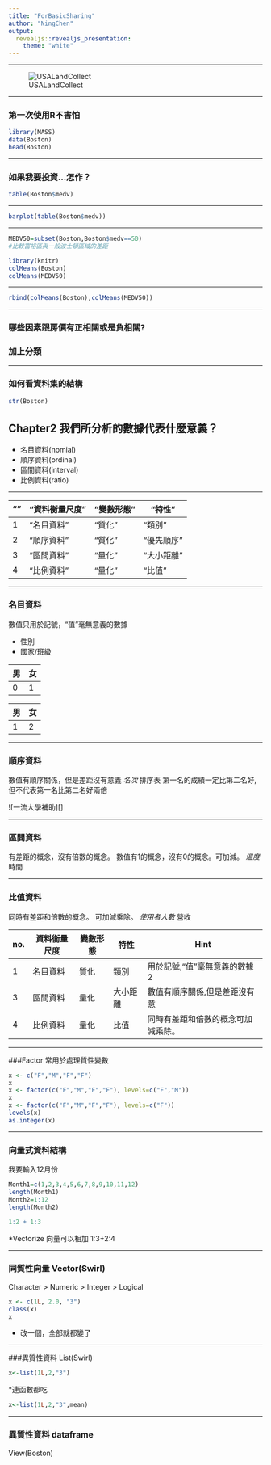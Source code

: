 ```yaml
---
title: "ForBasicSharing"
author: "NingChen"
output:
  revealjs::revealjs_presentation:
    theme: "white"
---
```


---

![USALandCollect](Boston.png)


---

### 第一次使用R不害怕

```r
library(MASS)
data(Boston)
head(Boston)

```

---

### 如果我要投資...怎作？

```r
table(Boston$medv)
```

---

```r
barplot(table(Boston$medv))
```

---

```r
MEDV50=subset(Boston,Boston$medv==50)
#比較富裕區與一般波士頓區域的差距

library(knitr)
colMeans(Boston)
colMeans(MEDV50)
```

---

```r
rbind(colMeans(Boston),colMeans(MEDV50))
```

---

### 哪些因素跟房價有正相關或是負相關?
### 加上分類

---

### 如何看資料集的結構
```r
str(Boston)
```


## Chapter2 我們所分析的數據代表什麼意義？
- 名目資料(nomial)
- 順序資料(ordinal)
- 區間資料(interval)
- 比例資料(ratio)

---

 ""|"資料衡量尺度" |"變數形態"|"特性"
 - |- |- |-
 1|"名目資料"|"質化"|"類別"
 2|"順序資料"|"質化"|"優先順序"
 3|"區間資料"|"量化"|"大小距離"
 4|"比例資料"|"量化"|"比值"

---

### 名目資料
數值只用於記號，"值"毫無意義的數據

* 性別
* 國家/班級



男  | 女
------------- | -------------
0  | 1

男  | 女
------------- | -------------
1  | 2

---

### 順序資料
數值有順序關係，但是差距沒有意義
*名次
*排序表
第一名的成績一定比第二名好,
但不代表第一名比第二名好兩倍

![一流大學補助][]

---

### 區間資料
有差距的概念，沒有倍數的概念。
數值有1的概念，沒有0的概念。可加減。
*溫度
*時間

---

### 比值資料
同時有差距和倍數的概念。
可加減乘除。
*使用者人數
*營收

no. | 資料衡量尺度 | 變數形態 | 特性 | Hint
- | - | - | - | -
1 | 名目資料 | 質化 | 類別 | 用於記號,"值"毫無意義的數據2 | 順序資料 | 質化 | 優先順序 | 有順序關係,但是差距沒有意義
3 | 區間資料 | 量化 | 大小距離 | 數值有順序關係,但是差距沒有意
4 | 比例資料 | 量化 | 比值 | 同時有差距和倍數的概念可加減乘除。

---

###Factor
常用於處理質性變數
```r
x <- c("F","M","F","F")
x
x <- factor(c("F","M","F","F"), levels=c("F","M"))
x
x <- factor(c("F","M","F","F"), levels=c("F"))
levels(x)
as.integer(x)
```

---

### 向量式資料結構
我要輸入12月份
```r
Month1=c(1,2,3,4,5,6,7,8,9,10,11,12)
length(Month1)
Month2=1:12
length(Month2)

1:2 + 1:3
```

*Vectorize 向量可以相加
1:3+2:4

---

### 同質性向量 Vector(Swirl)
Character > Numeric > Integer > Logical
```r
x <- c(1L, 2.0, "3")
class(x)
x
```
* 改一個，全部就都變了

---

###異質性資料 List(Swirl)
```r
x<-list(1L,2,"3")
```
*連函數都吃
```r
x<-list(1L,2,"3",mean)
```

---

### 異質性資料 dataframe
View(Boston)

